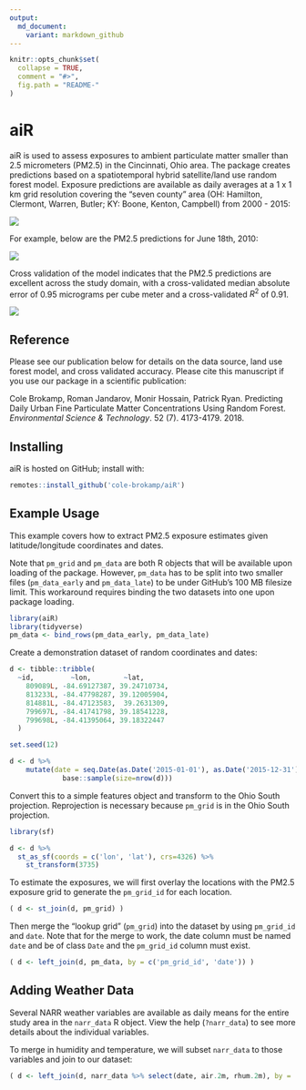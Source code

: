```yaml
---
output:
  md_document:
    variant: markdown_github
---
```


<!-- README.md is generated from README.Rmd. Please edit that file -->

```r
knitr::opts_chunk$set(
  collapse = TRUE,
  comment = "#>",
  fig.path = "README-"
)
```


# aiR

aiR is used to assess exposures to ambient particulate matter smaller than 2.5 micrometers (PM2.5) in the Cincinnati, Ohio area. The package creates predictions based on a spatiotemporal hybrid satellite/land use random forest model. Exposure predictions are available as daily averages at a 1 x 1 km grid resolution covering the "seven county" area (OH: Hamilton, Clermont, Warren, Butler; KY: Boone, Kenton, Campbell) from 2000 - 2015:

![](study_domain_with_sampling_sites.jpeg)

For example, below are the PM2.5 predictions for June 18th, 2010:

![](june_18_2010_map_small.jpeg)

Cross validation of the model indicates that the PM2.5 predictions are excellent across the study domain, with a cross-validated median absolute error of 0.95 micrograms per cube meter and a cross-validated $R^2$ of 0.91.

![](model_cv_overall.jpg)

## Reference

Please see our publication below for details on the data source, land use forest model, and cross validated accuracy. Please cite this manuscript if you use our package in a scientific publication:

Cole Brokamp, Roman Jandarov, Monir Hossain, Patrick Ryan. Predicting Daily Urban Fine Particulate Matter Concentrations Using Random Forest. *Environmental Science & Technology*. 52 (7). 4173-4179. 2018.

## Installing

aiR is hosted on GitHub; install with:

```r
remotes::install_github('cole-brokamp/aiR')
```

## Example Usage

This example covers how to extract PM2.5 exposure estimates given latitude/longitude coordinates and dates.

Note that `pm_grid` and `pm_data` are both R objects that will be available upon loading of the package. However, `pm_data` has to be split into two smaller files (`pm_data_early` and `pm_data_late`) to be under GitHub's 100 MB filesize limit.  This workaround requires binding the two datasets into one upon package loading.

```r
library(aiR)
library(tidyverse)
pm_data <- bind_rows(pm_data_early, pm_data_late)
```


Create a demonstration dataset of random coordinates and dates:

```r
d <- tibble::tribble(
  ~id,         ~lon,        ~lat,
    809089L, -84.69127387, 39.24710734,
    813233L, -84.47798287, 39.12005904,
    814881L, -84.47123583,  39.2631309,
    799697L, -84.41741798, 39.18541228,
    799698L, -84.41395064, 39.18322447
  )

set.seed(12)

d <- d %>%
    mutate(date = seq.Date(as.Date('2015-01-01'), as.Date('2015-12-31'), by = 1) %>%
             base::sample(size=nrow(d)))
```

Convert this to a simple features object and transform to the Ohio South projection. Reprojection is necessary because `pm_grid` is in the Ohio South projection.

```r
library(sf)

d <- d %>%
  st_as_sf(coords = c('lon', 'lat'), crs=4326) %>%
    st_transform(3735)
```


To estimate the exposures, we will first overlay the locations with the PM2.5 exposure grid to generate the `pm_grid_id` for each location.

```r
( d <- st_join(d, pm_grid) )
```


Then merge the "lookup grid" (`pm_grid`) into the dataset by using `pm_grid_id` and `date`. Note that for the merge to work, the date column must be named `date` and be of class `Date` and the `pm_grid_id` column must exist.

```r
( d <- left_join(d, pm_data, by = c('pm_grid_id', 'date')) )
```


## Adding Weather Data

Several NARR weather variables are available as daily means for the entire study area in the `narr_data` R object. View the help (`?narr_data`) to see more details about the individual variables.

To merge in humidity and temperature, we will subset `narr_data` to those variables and join to our dataset:

```r
( d <- left_join(d, narr_data %>% select(date, air.2m, rhum.2m), by = 'date') )
```


